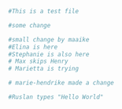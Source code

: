 
```r
#This is a test file

#some change

#small change by maaike
#Elina is here
#Stephanie is also here
# Max skips Henry
# Marietta is trying

# marie-hendrike made a change 

#Ruslan types "Hello World"
```



